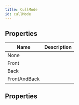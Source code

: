 ```yaml
---
title: CullMode
id: cullMode
---
```


## Properties

| Name | Description |
| - | - |
| None |  |
| Front |  |
| Back |  |
| FrontAndBack |  |
## Properties

